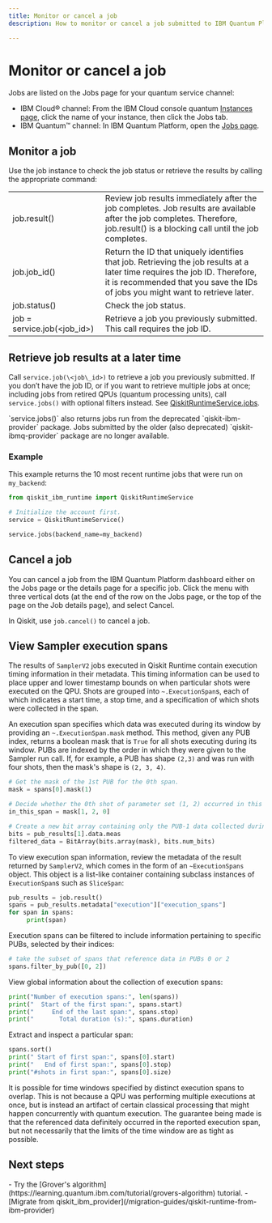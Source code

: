 ```yaml
---
title: Monitor or cancel a job
description: How to monitor or cancel a job submitted to IBM Quantum Platform or IBM Quantum on IBM Cloud

---
```


# Monitor or cancel a job

Jobs are listed on the Jobs page for your quantum service channel:

*   IBM Cloud&reg; channel: From the IBM Cloud console quantum [Instances page](https://cloud.ibm.com/quantum/instances), click the name of your instance, then click the Jobs tab.
*   IBM Quantum&trade; channel: In IBM Quantum Platform, open the [Jobs page](https://quantum.ibm.com/jobs).

## Monitor a job

Use the job instance to check the job status or retrieve the results by calling the appropriate command:

|                               |                                                                                                                                                                                                              |
| ----------------------------- | ------------------------------------------------------------------------------------------------------------------------------------------------------------------------------------------------------------ |
| job.result()                  | Review job results immediately after the job completes. Job results are available after the job completes. Therefore, job.result() is a blocking call until the job completes.                               |
| job.job\_id()                 | Return the ID that uniquely identifies that job. Retrieving the job results at a later time requires the job ID. Therefore, it is recommended that you save the IDs of jobs you might want to retrieve later. |
| job.status()                  | Check the job status.                                                                                                                                                                                        |
| job = service.job(\<job\_id>) | Retrieve a job you previously submitted. This call requires the job ID.                                                                                                                                      |

<span id="retrieve-later"></span>
## Retrieve job results at a later time

Call `service.job(\<job\_id>)` to retrieve a job you previously submitted. If you don’t have the job ID, or if you want to retrieve multiple jobs at once; including jobs from retired QPUs (quantum processing units), call `service.jobs()` with optional filters instead. See [QiskitRuntimeService.jobs](../api/qiskit-ibm-runtime/qiskit_ibm_runtime.QiskitRuntimeService#jobs).

<Admonition type="note" title="Deprecated provider packages">
  `service.jobs()` also returns jobs run from the deprecated `qiskit-ibm-provider` package. Jobs submitted by the older (also deprecated) `qiskit-ibmq-provider` package are no longer available.
</Admonition>

### Example

This example returns the 10 most recent runtime jobs that were run on `my_backend`:

```python
from qiskit_ibm_runtime import QiskitRuntimeService

# Initialize the account first.
service = QiskitRuntimeService()

service.jobs(backend_name=my_backend)
```

## Cancel a job

You can cancel a job from the IBM Quantum Platform dashboard either on the Jobs page or the details page for a specific job. Click the menu with three vertical dots (at the end of the row on the Jobs page, or the top of the page on the Job details page), and select Cancel.

In Qiskit, use `job.cancel()` to cancel a job.

<span id="execution-spans"></span>
## View Sampler execution spans

The results of `SamplerV2` jobs executed in Qiskit Runtime contain execution timing information in their metadata.
This timing information can be used to place upper and lower timestamp bounds on when particular shots were executed on the QPU.
Shots are grouped into `~.ExecutionSpan`s, each of which indicates a start time, a stop time, and a specification of which shots were collected in the span.

An execution span specifies which data was executed during its window by providing an `~.ExecutionSpan.mask` method. This method, given any PUB index, returns a boolean mask that is ``True`` for all shots executing during its window. PUBs are indexed by the order in which they were given to the Sampler run call. If, for example, a PUB has shape `(2,3)` and was run with four shots, then the mask's shape is `(2, 3, 4)`.

```python
# Get the mask of the 1st PUB for the 0th span.
mask = spans[0].mask(1)

# Decide whether the 0th shot of parameter set (1, 2) occurred in this span.
in_this_span = mask[1, 2, 0]

# Create a new bit array containing only the PUB-1 data collected during this span.
bits = pub_results[1].data.meas
filtered_data = BitArray(bits.array(mask), bits.num_bits)
```

To view execution span information, review the metadata of the result returned by `SamplerV2`, which comes in the form of an `~ExecutionSpans` object. This object is a list-like container containing subclass instances of `ExecutionSpan`s such as `SliceSpan`:

```python
pub_results = job.result()
spans = pub_results.metadata["execution"]["execution_spans"]
for span in spans:
     print(span)
```

Execution spans can be filtered to include information pertaining to specific PUBs, selected by their indices:

```python
# take the subset of spans that reference data in PUBs 0 or 2
spans.filter_by_pub([0, 2])
```

View global information about the collection of execution spans:

```python
print("Number of execution spans:", len(spans))
print("  Start of the first span:", spans.start)
print("     End of the last span:", spans.stop)
print("       Total duration (s):", spans.duration)
```

Extract and inspect a particular span:

```python
spans.sort()
print(" Start of first span:", spans[0].start)
print("   End of first span:", spans[0].stop)
print("#shots in first span:", spans[0].size)
```

<Admonition>
It is possible for time windows specified by distinct execution spans to overlap. This is not because a QPU was performing multiple executions at once, but is instead an artifact of certain classical processing that might happen concurrently with quantum execution. The guarantee being made is that the referenced data definitely occurred in the reported execution span, but not necessarily that the limits of the time window are as tight as possible.
</Admonition>

## Next steps

<Admonition type="tip" title="Recommendations">
    - Try the [Grover's algorithm](https://learning.quantum.ibm.com/tutorial/grovers-algorithm) tutorial.
    - [Migrate from qiskit_ibm_provider](/migration-guides/qiskit-runtime-from-ibm-provider)
</Admonition>
